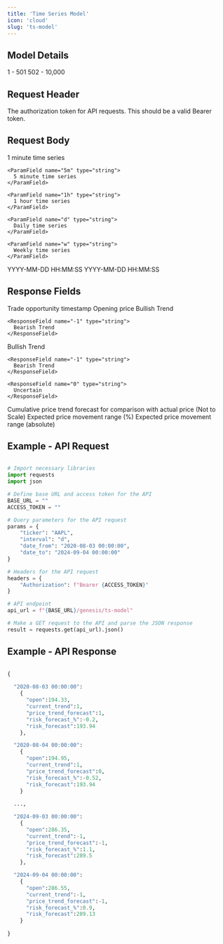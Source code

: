 ```yaml
---
title: 'Time Series Model'
icon: 'cloud'
slug: 'ts-model'
---
```


## Model Details 


<CardGroup cols={2}>
  <Card title="Mandatory Time Periods">
    1 - 501
  </Card>
  <Card title="Optional Time Periods">
    502 - 10,000
  </Card>

</CardGroup>

## Request Header 


<ParamField header="Authorization" type="string" required>
  The authorization token for API requests. This should be a valid Bearer token.
   </ParamField>

## Request Body 

<ParamField body="ticker" type="string" required>
</ParamField>



<ParamField body="interval" type="string" required>

<Expandable title="Options">
    <ParamField name="1m" type="string">
      1 minute time series
    </ParamField>

    <ParamField name="5m" type="string">
      5 minute time series
    </ParamField>

    <ParamField name="1h" type="string">
      1 hour time series
    </ParamField>

    <ParamField name="d" type="string">
      Daily time series
    </ParamField>

    <ParamField name="w" type="string">
      Weekly time series
    </ParamField>

  </Expandable>
</ParamField>



<ParamField body="date_from" type="string" required>
<Expandable title="Format">
    <ParamField name="date_from" type="string">
      YYYY-MM-DD HH:MM:SS
    </ParamField>

  </Expandable>
</ParamField>



<ParamField body="date_to" type="list" required>
<Expandable title="Format">
    <ParamField name="date_to" type="string">
      YYYY-MM-DD HH:MM:SS
    </ParamField>

  </Expandable>
</ParamField>

## Response Fields


<ResponseField name="datetime" type="string">
  Trade opportunity timestamp 
</ResponseField>

<ResponseField name="open" type="number">
Opening price
</ResponseField>


<ResponseField name="current_trend" type="number">
<Expandable title="Responses">
    <ResponseField name="1" type="string">
      Bullish Trend
    </ResponseField>

    <ResponseField name="-1" type="string">
      Bearish Trend
    </ResponseField>

  </Expandable>
</ResponseField>


<ResponseField name="price_trend_forecast" type="number">
<Expandable title="Responses">
    <ResponseField name="1" type="string">
      Bullish Trend
    </ResponseField>

    <ResponseField name="-1" type="string">
      Bearish Trend
    </ResponseField>

    <ResponseField name="0" type="string">
      Uncertain
    </ResponseField>

  </Expandable>
</ResponseField>

<ResponseField name="cumulative_trend_forecast" type="number">
Cumulative price trend forecast for comparison with actual price (Not to Scale)
</ResponseField>

<ResponseField name="risk_forecast_%" type="number">
Expected price movement range (%)
</ResponseField>


<ResponseField name="risk_forecast" type="number">
Expected price movement range (absolute)
</ResponseField>


## Example - API Request

```python

# Import necessary libraries
import requests  
import json  

# Define base URL and access token for the API
BASE_URL = ""  
ACCESS_TOKEN = ""  

# Query parameters for the API request
params = {
    "ticker": "AAPL",
    "interval": "d",
    "date_from": "2020-08-03 00:00:00",
    "date_to": "2024-09-04 00:00:00"
}

# Headers for the API request
headers = {
    "Authorization": f"Bearer {ACCESS_TOKEN}"
}

# API endpoint
api_url = f"{BASE_URL}/genesis/ts-model"

# Make a GET request to the API and parse the JSON response
result = requests.get(api_url).json()
```

## Example - API Response

```python

{
  
  "2020-08-03 00:00:00":
    {
      "open":194.33,
      "current_trend":1,
      "price_trend_forecast":1,
      "risk_forecast_%":-0.2,
      "risk_forecast":193.94
    },

  "2020-08-04 00:00:00":
    {
      "open":194.95,
      "current_trend":1,
      "price_trend_forecast":0,
      "risk_forecast_%":-0.52,
      "risk_forecast":193.94 
    }
  
  ..., 

  "2024-09-03 00:00:00":
    {
      "open":286.35,
      "current_trend":-1,
      "price_trend_forecast":-1,
      "risk_forecast_%":1.1,
      "risk_forecast":289.5 
    },

  "2024-09-04 00:00:00":
    {
      "open":286.55,
      "current_trend":-1,
      "price_trend_forecast":-1,
      "risk_forecast_%":0.9,
      "risk_forecast":289.13
    }
    
}

```
